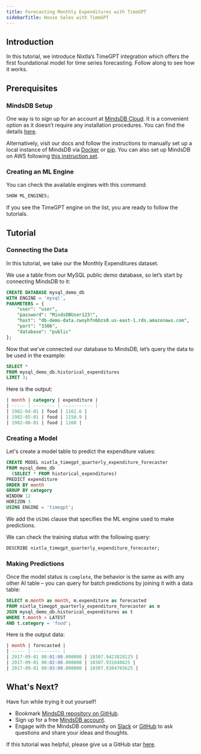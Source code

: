```yaml
---
title: Forecasting Monthly Expenditures with TimeGPT
sidebarTitle: House Sales with TimeGPT
---
```


## Introduction

In this tutorial, we introduce Nixtla’s TimeGPT integration which offers the first foundational model for time series forecasting. Follow along to see how it works.

## Prerequisites

### MindsDB Setup

One way is to sign up for an account at [MindsDB Cloud](https://cloud.mindsdb.com/). It is a convenient option as it doesn’t require any installation procedures. You can find the details [here](/setup/cloud).

Alternatively, visit our docs and follow the instructions to manually set up a local instance of MindsDB via [Docker](/setup/self-hosted/docker) or [pip](/setup/self-hosted/pip/source). You can also set up MindsDB on AWS following [this instruction set](https://aws.amazon.com/marketplace/pp/prodview-2nmhvskydmyrw).

### Creating an ML Engine

You can check the available engines with this command:

```sql
SHOW ML_ENGINES;
```

If you see the TimeGPT engine on the list, you are ready to follow the tutorials.

## Tutorial

### Connecting the Data

In this tutorial, we take our the Monthly Expenditures dataset.

We use a table from our MySQL public demo database, so let’s start by connecting MindsDB to it:

```sql
CREATE DATABASE mysql_demo_db
WITH ENGINE = 'mysql',
PARAMETERS = {
    "user": "user",
    "password": "MindsDBUser123!",
    "host": "db-demo-data.cwoyhfn6bzs0.us-east-1.rds.amazonaws.com",
    "port": "3306",
    "database": "public"
};
```

Now that we’ve connected our database to MindsDB, let’s query the data to be used in the example:

```sql
SELECT *
FROM mysql_demo_db.historical_expenditures
LIMIT 3;
```

Here is the output:

```sql
| month | category | expenditure |
| ----- | -------- | ----------- |
| 1982-04-01 | food | 1162.6 |
| 1982-05-01 | food | 1150.9 |
| 1982-06-01 | food | 1160 |
```

### Creating a Model

Let's create a model table to predict the expenditure values:

```sql
CREATE MODEL nixtla_timegpt_quarterly_expenditure_forecaster
FROM mysql_demo_db
  (SELECT * FROM historical_expenditures)
PREDICT expenditure
ORDER BY month
GROUP BY category
WINDOW 12
HORIZON 3
USING ENGINE = 'timegpt';
```

We add the `USING` clause that specifies the ML engine used to make predictions.

We can check the training status with the following query:

```sql
DESCRIBE nixtla_timegpt_quarterly_expenditure_forecaster;
```

### Making Predictions

Once the model status is `complete`, the behavior is the same as with any other AI table – you can query for batch predictions by joining it with a data table:

```sql
SELECT m.month as month, m.expenditure as forecasted
FROM nixtla_timegpt_quarterly_expenditure_forecaster as m
JOIN mysql_demo_db.historical_expenditures as t
WHERE t.month > LATEST
AND t.category = 'food';
```

Here is the output data:

```sql
| month | forecasted |
| ----- | ---------- |
| 2017-09-01 00:01:00.000000 | 10307.9423828125 |
| 2017-09-01 00:02:00.000000 | 10307.931640625 |
| 2017-09-01 00:03:00.000000 | 10307.9384765625 |
```

## What's Next?

Have fun while trying it out yourself!

- Bookmark [MindsDB repository on GitHub](https://github.com/mindsdb/mindsdb).
- Sign up for a free [MindsDB account](https://cloud.mindsdb.com/register).
- Engage with the MindsDB community on
  [Slack](https://mindsdb.com/joincommunity) or
  [GitHub](https://github.com/mindsdb/mindsdb/discussions) to ask questions and
  share your ideas and thoughts.

If this tutorial was helpful, please give us a GitHub star
[here](https://github.com/mindsdb/mindsdb).
